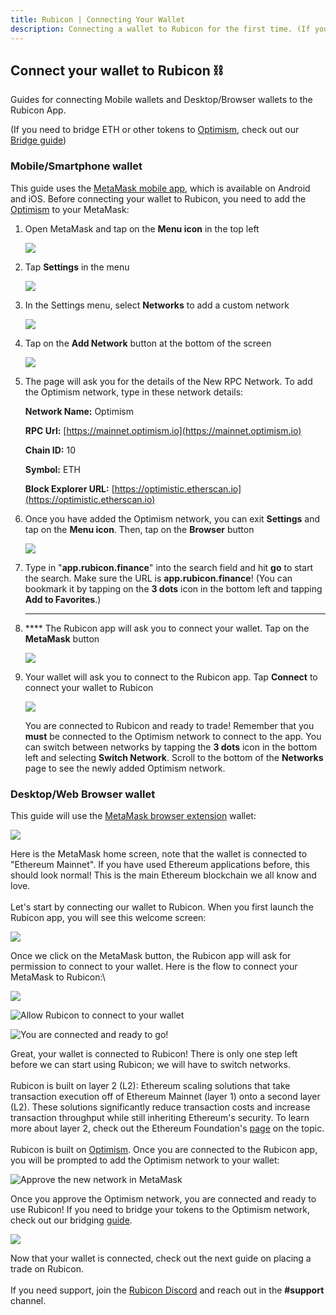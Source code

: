 ```yaml
---
title: Rubicon | Connecting Your Wallet
description: Connecting a wallet to Rubicon for the first time. (If you are familiar with wallets and how to add custom networks, you can skip this guide)
---
```



## Connect your wallet to Rubicon ⛓️

Guides for connecting Mobile wallets and Desktop/Browser wallets to the Rubicon App.

(If you need to bridge ETH or other tokens to [Optimism](https://www.optimism.io/), check out our [Bridge guide](../bridge/bridging-to-optimism.md))

### Mobile/Smartphone wallet

This guide uses the [MetaMask mobile app](https://metamask.io/download.html), which is available on Android and iOS. Before connecting your wallet to Rubicon, you need to add the [Optimism](https://www.optimism.io/) to your MetaMask:

1.  Open MetaMask and tap on the **Menu icon** in the top left

    ![](</assets/image(110).png>)


2.  Tap **Settings** in the menu

    ![](</assets/image(92).png>)


3.  In the Settings menu, select **Networks** to add a custom network

    ![](</assets/image(59).png>)


4.  Tap on the **Add Network** button at the bottom of the screen

    ![](</assets/image(79).png>)


5.  The page will ask you for the details of the New RPC Network. To add the Optimism network, type in these network details:

    **Network Name:** Optimism

    **RPC Url:** [https://mainnet.optimism.io](https://mainnet.optimism.io)

    **Chain ID:** 10

    **Symbol:** ETH

    **Block Explorer URL:** [https://optimistic.etherscan.io](https://optimistic.etherscan.io)


6.  Once you have added the Optimism network, you can exit **Settings** and tap on the **Menu icon**. Then, tap on the **Browser** button

    ![](</assets/image(73).png>)


7.  Type in "**app.rubicon.finance**" into the search field and hit **go** to start the search. Make sure the URL is **app.rubicon.finance**! (You can bookmark it by tapping on the **3 dots** icon in the bottom left and tapping **Add to Favorites**.)

    ****
8.  &#x20;**** The Rubicon app will ask you to connect your wallet. Tap on the **MetaMask** button

    ![](</assets/image(116).png>)


9.  Your wallet will ask you to connect to the Rubicon app. Tap **Connect** to connect your wallet to Rubicon

    ![](</assets/image(78).png>)



    You are connected to Rubicon and ready to trade! Remember that you **must** be connected to the Optimism network to connect to the app. You can switch between networks by tapping the **3 dots** icon in the bottom left and selecting **Switch Network**. Scroll to the bottom of the **Networks** page to see the newly added Optimism network.

### Desktop/Web Browser wallet

This guide will use the [MetaMask browser extension](https://metamask.io/download.html) wallet:

![](</assets/image(13).png>)

Here is the MetaMask home screen, note that the wallet is connected to "Ethereum Mainnet". If you have used Ethereum applications before, this should look normal! This is the main Ethereum blockchain we all know and love.\
\
Let's start by connecting our wallet to Rubicon. When you first launch the Rubicon app, you will see this welcome screen:

![](</assets/image(103).png>)

Once we click on the MetaMask button, the Rubicon app will ask for permission to connect to your wallet. Here is the flow to connect your MetaMask to Rubicon:\


![](</assets/image(51).png>)

![Allow Rubicon to connect to your wallet](</assets/image(67).png>)

![You are connected and ready to go!](</assets/image(43).png>)

Great, your wallet is connected to Rubicon! There is only one step left before we can start using Rubicon; we will have to switch networks. \
\
Rubicon is built on layer 2 (L2): Ethereum scaling solutions that take transaction execution off of Ethereum Mainnet (layer 1) onto a second layer (L2). These solutions significantly reduce transaction costs and increase transaction throughput while still inheriting Ethereum's security. To learn more about layer 2, check out the Ethereum Foundation's [page](https://ethereum.org/en/developers/docs/scaling/layer-2-rollups/) on the topic.\
\
Rubicon is built on [Optimism](https://optimism.io/). Once you are connected to the Rubicon app, you will be prompted to add the Optimism network to your wallet:

![Approve the new network in MetaMask](</assets/image(82).png>)

Once you approve the Optimism network, you are connected and ready to use Rubicon! If you need to bridge your tokens to the Optimism network, check out our bridging [guide](/docs/guides/bridge/bridging-to-optimism).

![](</assets/image(61).png>)

Now that your wallet is connected, check out the next guide on placing a trade on Rubicon.\
\
If you need support, join the [Rubicon Discord](https://discord.com/invite/E7pS24J) and reach out in the **#support** channel.

